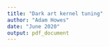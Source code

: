 ```yaml
---
title: "Dark art kernel tuning"
author: "Adam Howes"
date: "June 2020"
output: pdf_document
---
```



